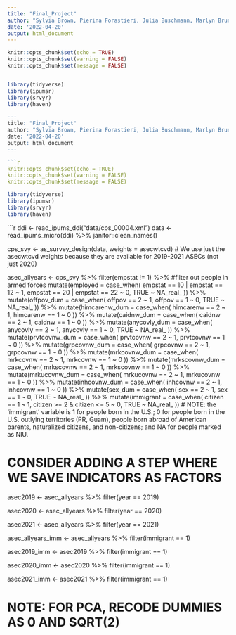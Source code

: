 ```yaml
---
title: "Final_Project"
author: "Sylvia Brown, Pierina Forastieri, Julia Buschmann, Marlyn Bruno"
date: '2022-04-20'
output: html_document
---
```


```r
knitr::opts_chunk$set(echo = TRUE)
knitr::opts_chunk$set(warning = FALSE)
knitr::opts_chunk$set(message = FALSE)


library(tidyverse)
library(ipumsr)
library(srvyr)
library(haven)

```


```r

---
title: "Final_Project"
author: "Sylvia Brown, Pierina Forastieri, Julia Buschmann, Marlyn Bruno"
date: '2022-04-20'
output: html_document
---

```r
knitr::opts_chunk$set(echo = TRUE)
knitr::opts_chunk$set(warning = FALSE)
knitr::opts_chunk$set(message = FALSE)
```

``` r
library(tidyverse)
library(ipumsr)
library(srvyr)
library(haven)
```


```r
ddi <- read_ipums_ddi("data/cps_00004.xml")
data <- read_ipums_micro(ddi) %>%
  janitor::clean_names()

cps_svy <- as_survey_design(data, weights = asecwtcvd)
# We use just the asecwtcvd weights because they are available for 2019-2021 ASECs (not just 2020)

asec_allyears <- cps_svy %>%
  filter(empstat != 1) %>% #filter out people in armed forces
  mutate(employed = case_when(
    empstat == 10 | empstat == 12 ~ 1,
    empstat == 20 | empstat == 22 ~ 0,
    TRUE ~ NA_real_
  )) %>%
  mutate(offpov_dum = case_when(
    offpov == 2 ~ 1,
    offpov == 1 ~ 0,
    TRUE ~ NA_real_
  )) %>%
  mutate(himcarenw_dum = case_when(
    himcarenw == 2 ~ 1,
    himcarenw == 1 ~ 0
  )) %>%
  mutate(caidnw_dum = case_when(
    caidnw == 2 ~ 1,
    caidnw == 1 ~ 0
  )) %>%
  mutate(anycovly_dum = case_when(
    anycovly == 2 ~ 1,
    anycovly == 1 ~ 0,
    TRUE ~ NA_real_
  )) %>%
  mutate(prvtcovnw_dum = case_when(
    prvtcovnw == 2 ~ 1,
    prvtcovnw == 1 ~ 0
  )) %>%
  mutate(grpcovnw_dum = case_when(
    grpcovnw == 2 ~ 1,
    grpcovnw == 1 ~ 0
  )) %>%
  mutate(mrkcovnw_dum = case_when(
    mrkcovnw == 2 ~ 1,
    mrkcovnw == 1 ~ 0
  )) %>%
  mutate(mrkscovnw_dum = case_when(
    mrkscovnw == 2 ~ 1,
    mrkscovnw == 1 ~ 0
  )) %>%
  mutate(mrkucovnw_dum = case_when(
    mrkucovnw == 2 ~ 1,
    mrkucovnw == 1 ~ 0
  )) %>%
  mutate(inhcovnw_dum = case_when(
    inhcovnw == 2 ~ 1,
    inhcovnw == 1 ~ 0
  )) %>%
  mutate(sex_dum = case_when(
    sex == 2 ~ 1,
    sex == 1 ~ 0,
    TRUE ~ NA_real_
  )) %>%
  mutate(immigrant = case_when(
    citizen == 1 ~ 1,
    citizen >= 2 & citizen <= 5 ~ 0,
    TRUE ~ NA_real_
  ))
  # NOTE: the 'immigrant' variable is 1 for people born in the U.S.; 0 for people born in the U.S. outlying territories (PR, Guam), people born abroad of American parents, naturalized citizens, and non-citizens; and NA for people marked as NIU.

# CONSIDER ADDING A STEP WHERE WE SAVE INDICATORS AS FACTORS

asec2019 <- asec_allyears %>%
  filter(year == 2019)

asec2020 <- asec_allyears %>%
  filter(year == 2020)

asec2021 <- asec_allyears %>%
  filter(year == 2021)

asec_allyears_imm <- asec_allyears %>%
  filter(immigrant == 1)

asec2019_imm <- asec2019 %>%
  filter(immigrant == 1)

asec2020_imm <- asec2020 %>%
  filter(immigrant == 1)

asec2021_imm <- asec2021 %>%
  filter(immigrant == 1)

# NOTE: FOR PCA, RECODE DUMMIES AS 0 AND SQRT(2)
